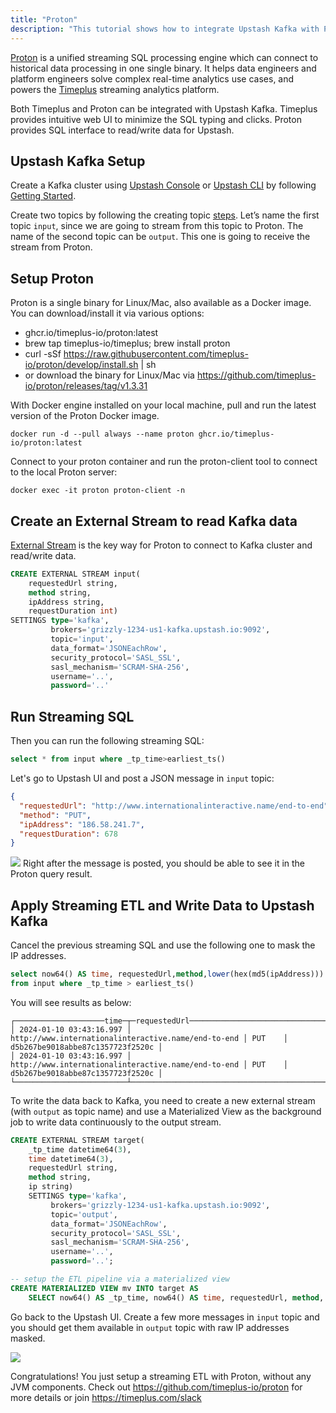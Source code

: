 ```yaml
---
title: "Proton"
description: "This tutorial shows how to integrate Upstash Kafka with Proton"
---
```

[Proton](https://github.com/timeplus-io/proton) is a unified streaming SQL processing engine which can connect to historical data processing in one single binary. It helps data engineers and platform engineers solve complex real-time analytics use cases, and powers the [Timeplus](https://timeplus.com) streaming analytics platform.

Both Timeplus and Proton can be integrated with Upstash Kafka. Timeplus provides intuitive web UI to minimize the SQL typing and clicks. Proton provides SQL interface to read/write data for Upstash.

## Upstash Kafka Setup

Create a Kafka cluster using [Upstash Console](https://console.upstash.com) or [Upstash CLI](https://github.com/upstash/cli) by following [Getting Started](https://docs.upstash.com/kafka).

Create two topics by following the creating topic [steps](https://docs.upstash.com/kafka#create-a-topic). Let’s name the first topic `input`, since we are going to stream from this topic to Proton. The name of the second topic can be `output`. This one is going to receive the stream from Proton.

## Setup Proton

Proton is a single binary for Linux/Mac, also available as a Docker image. You can download/install it via various options:
* ghcr.io/timeplus-io/proton:latest
* brew tap timeplus-io/timeplus; brew install proton
* curl -sSf https://raw.githubusercontent.com/timeplus-io/proton/develop/install.sh | sh
* or download the binary for Linux/Mac via https://github.com/timeplus-io/proton/releases/tag/v1.3.31

With Docker engine installed on your local machine, pull and run the latest version of the Proton Docker image.
```shell
docker run -d --pull always --name proton ghcr.io/timeplus-io/proton:latest
```
Connect to your proton container and run the proton-client tool to connect to the local Proton server:
```shell
docker exec -it proton proton-client -n
```

## Create an External Stream to read Kafka data

[External Stream](https://docs.timeplus.com/proton-kafka#connect-upstash) is the key way for Proton to connect to Kafka cluster and read/write data.
```sql
CREATE EXTERNAL STREAM input(
    requestedUrl string,
    method string,
    ipAddress string,
    requestDuration int)
SETTINGS type='kafka', 
         brokers='grizzly-1234-us1-kafka.upstash.io:9092',
         topic='input',
         data_format='JSONEachRow',
         security_protocol='SASL_SSL', 
         sasl_mechanism='SCRAM-SHA-256',
         username='..', 
         password='..'
```         
## Run Streaming SQL
Then you can run the following streaming SQL:
```sql
select * from input where _tp_time>earliest_ts()
```

Let's go to Upstash UI and post a JSON message in `input` topic:

```json
{
  "requestedUrl": "http://www.internationalinteractive.name/end-to-end",
  "method": "PUT",
  "ipAddress": "186.58.241.7",
  "requestDuration": 678
}
```
<Frame>
    <img src="/img/timeplus/post-message.png" />
</Frame>
Right after the message is posted, you should be able to see it in the Proton query result.

## Apply Streaming ETL and Write Data to Upstash Kafka
Cancel the previous streaming SQL and use the following one to mask the IP addresses.
```sql
select now64() AS time, requestedUrl,method,lower(hex(md5(ipAddress))) AS ip
from input where _tp_time > earliest_ts()
```
You will see results as below:
```
┌────────────────────time─┬─requestedUrl────────────────────────────────────────┬─method─┬─ip───────────────────────────────┐
│ 2024-01-10 03:43:16.997 │ http://www.internationalinteractive.name/end-to-end │ PUT    │ d5b267be9018abbe87c1357723f2520c │
│ 2024-01-10 03:43:16.997 │ http://www.internationalinteractive.name/end-to-end │ PUT    │ d5b267be9018abbe87c1357723f2520c │
└─────────────────────────┴─────────────────────────────────────────────────────┴────────┴──────────────────────────────────┘
```

To write the data back to Kafka, you need to create a new external stream (with `output` as topic name) and use a Materialized View as the background job to write data continuously to the output stream.

```sql
CREATE EXTERNAL STREAM target(
    _tp_time datetime64(3), 
    time datetime64(3), 
    requestedUrl string, 
    method string, 
    ip string) 
    SETTINGS type='kafka', 
         brokers='grizzly-1234-us1-kafka.upstash.io:9092',
         topic='output',
         data_format='JSONEachRow',
         security_protocol='SASL_SSL', 
         sasl_mechanism='SCRAM-SHA-256',
         username='..', 
         password='..';

-- setup the ETL pipeline via a materialized view
CREATE MATERIALIZED VIEW mv INTO target AS 
    SELECT now64() AS _tp_time, now64() AS time, requestedUrl, method, lower(hex(md5(ipAddress))) AS ip FROM input;
```
Go back to the Upstash UI. Create a few more messages in `input` topic and you should get them available in `output` topic with raw IP addresses masked.
<Frame>
    <img src="/img/timeplus/output-topic.png" />
</Frame>

Congratulations! You just setup a streaming ETL with Proton, without any JVM components. Check out https://github.com/timeplus-io/proton for more details or join https://timeplus.com/slack 